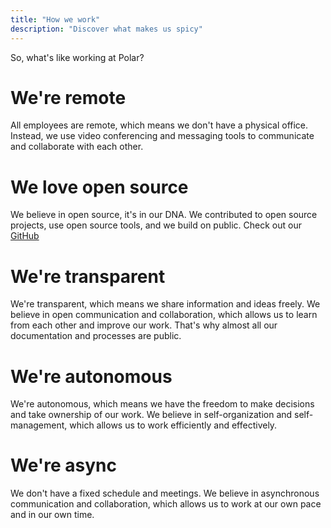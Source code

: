 ```yaml
---
title: "How we work"
description: "Discover what makes us spicy"
---
```


So, what's like working at Polar?

# We're remote
All employees are remote, which means we don't have a physical office. Instead, we use video conferencing and messaging tools to communicate and collaborate with each other.

# We love open source
We believe in open source, it's in our DNA. We contributed to open source projects, use open source tools, and we build on public. Check out our [GitHub](https://github.com/polarsource/polar)

# We're transparent
We're transparent, which means we share information and ideas freely. We believe in open communication and collaboration, which allows us to learn from each other and improve our work. That's why almost all our documentation and processes are public.

# We're autonomous
We're autonomous, which means we have the freedom to make decisions and take ownership of our work. We believe in self-organization and self-management, which allows us to work efficiently and effectively.

# We're async
We don't have a fixed schedule and meetings. We believe in asynchronous communication and collaboration, which allows us to work at our own pace and in our own time.
